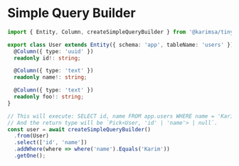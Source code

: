 # Simple Query Builder

```ts
import { Entity, Column, createSimpleQueryBuilder } from '@karimsa/tinyorm';

export class User extends Entity({ schema: 'app', tableName: 'users' }) {
  @Column({ type: 'uuid' })
  readonly id!: string;

  @Column({ type: 'text' })
  readonly name!: string;

  @Column({ type: 'text' })
  readonly foo!: string;
}

// This will execute: SELECT id, name FROM app.users WHERE name = 'Karim';
// And the return type will be `Pick<User, 'id' | 'name'> | null`.
const user = await createSimpleQueryBuilder()
  .from(User)
  .select(['id', 'name'])
  .addWhere(where => where('name').Equals('Karim'))
  .getOne();
```
